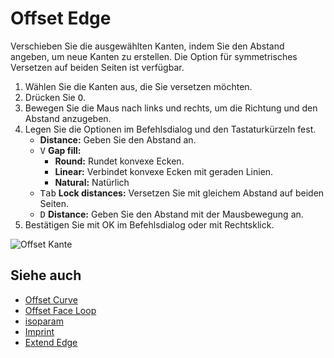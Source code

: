 
# Offset Edge

<Reference shortcut="O" command="Offset Edge" button="Rechts von der Befehlsleiste" />

Verschieben Sie die ausgewählten Kanten, indem Sie den Abstand angeben, um neue Kanten zu erstellen. Die Option für symmetrisches Versetzen auf beiden Seiten ist verfügbar.

1. Wählen Sie die Kanten aus, die Sie versetzen möchten.
2. Drücken Sie <kbd>O</kbd>.
3. Bewegen Sie die Maus nach links und rechts, um die Richtung und den Abstand anzugeben.
4. Legen Sie die Optionen im Befehlsdialog und den Tastaturkürzeln fest.
   - **Distance:** Geben Sie den Abstand an.
   - <kbd>V</kbd> **Gap fill:**
        - **Round:** Rundet konvexe Ecken.
        - **Linear:** Verbindet konvexe Ecken mit geraden Linien.
        - **Natural:** Natürlich
   - <kbd>Tab</kbd> **Lock distances:** Versetzen Sie mit gleichem Abstand auf beiden Seiten.
   - <kbd>D</kbd> **Distance:** Geben Sie den Abstand mit der Mausbewegung an.
5. Bestätigen Sie mit OK im Befehlsdialog oder mit Rechtsklick.

![Offset Kante](/img/offset-edge.gif)

## Siehe auch
- [Offset Curve](./offset-curve)
- [Offset Face Loop](./offset-face-loop)
- [isoparam](./isoparam)
- [Imprint](./imprint)
- [Extend Edge](./extend-edge)